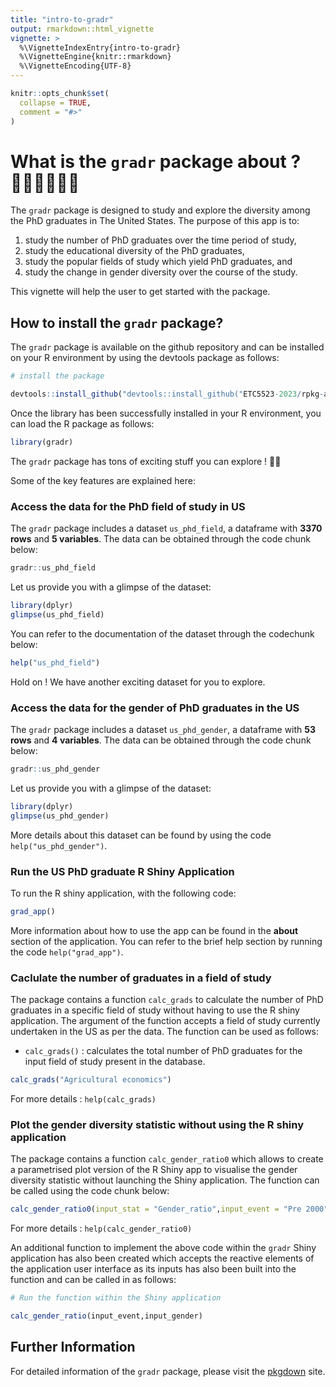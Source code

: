 ```yaml
---
title: "intro-to-gradr"
output: rmarkdown::html_vignette
vignette: >
  %\VignetteIndexEntry{intro-to-gradr}
  %\VignetteEngine{knitr::rmarkdown}
  %\VignetteEncoding{UTF-8}
---
```


```r
knitr::opts_chunk$set(
  collapse = TRUE,
  comment = "#>"
)
```


# What is the `gradr` package about ? 🧑‍🎓🇺🇸👩‍🎓 

<div class="alert alert-block alert-warning">


The `gradr` package is designed to study and explore the diversity among the PhD graduates in The United States. The purpose of this app is to:

1. study the number of PhD graduates over the time period of study,
2. study the educational diversity of the PhD graduates,
2. study the popular fields of study which yield PhD graduates, and 
3. study the change in gender diversity over the course of the study. 

</div>

This vignette will help the user to get started with the package.


## How to install the `gradr` package?

The `gradr` package is available on the github repository and can be installed on your R environment by using the devtools package as follows:

```r
# install the package

devtools::install_github("devtools::install_github("ETC5523-2023/rpkg-arinbaruah"))
```

Once the library has been successfully installed in your R environment, you can load the R package as follows:

```r
library(gradr)
```

The `gradr` package has tons of exciting stuff you can explore ! 🤩🥳 

Some of the key features are explained here:

### Access the data for the PhD field of study in US

The `gradr` package includes a dataset `us_phd_field`, a dataframe with **3370 rows** and **5 variables**. The data can be obtained through the code chunk below:

```r
gradr::us_phd_field
```

Let us provide you with a glimpse of the dataset:

```r
library(dplyr)
glimpse(us_phd_field)
```
You can refer to the documentation of the dataset through the codechunk below:

```r
help("us_phd_field")
```


Hold on ! We have another exciting dataset for you to explore. 

### Access the data for the gender of PhD graduates in the US

The `gradr` package includes a dataset `us_phd_gender`, a dataframe with **53 rows** and **4 variables**. The data can be obtained through the code chunk below:

```r
gradr::us_phd_gender
```

Let us provide you with a glimpse of the dataset:

```r
library(dplyr)
glimpse(us_phd_gender)
```

More details about this dataset can be found by using the code `help("us_phd_gender")`.

### Run the US PhD graduate R Shiny Application

To run the R shiny application, with the following code:

```r
grad_app()
```

More information about how to use the app can be found in the **about** section of the application. You can refer to the brief help section by running the code `help("grad_app")`.

### Caclulate the number of graduates in a field of study

The package contains a function `calc_grads` to calculate the number of PhD graduates in a specific field of study without having to use the R shiny application. The argument of the function accepts a field of study currently undertaken in the US as per the data. The function can be used as follows: 

- `calc_grads()` : calculates the total number of PhD graduates for the input field of study present in the database. 

```r
calc_grads("Agricultural economics")
```
For more details : `help(calc_grads)`

### Plot the gender diversity statistic without using the R shiny application

The package contains a function `calc_gender_ratio0` which allows to create a parametrised plot version of the R Shiny app to visualise the gender diversity statistic without launching the Shiny application. The function can be called using the code chunk below:

```r
calc_gender_ratio0(input_stat = "Gender_ratio",input_event = "Pre 2000")
```
For more details : `help(calc_gender_ratio0)`

An additional function to implement the above code within the `gradr` Shiny application has also been created which accepts the reactive elements of the application user interface as its inputs has also been built into the function and can be called in as follows:

```r
# Run the function within the Shiny application

calc_gender_ratio(input_event,input_gender)

```


## Further Information

For detailed information of the `gradr` package, please visit the [pkgdown](https://github.com/ETC5523-2023/rpkg-arinbaruah/) site.

